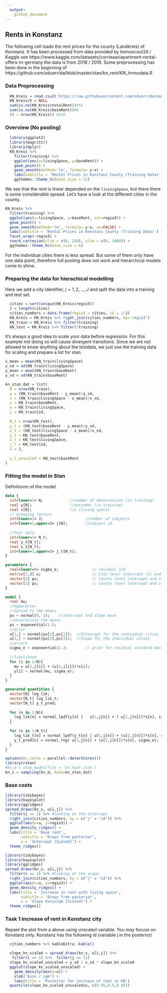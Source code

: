 ```yaml
---
  output:
    github_document
---
```


## Rents in Konstanz
The following cell loads the rent prices for the county (Landkreis) of Konstanz. It has been processed from data provided by Immoscout24 / Kaggle see  https://www.kaggle.com/datasets/corrieaar/apartment-rental-offers-in-germany the data is from 2018 / 2019. Some preprocessing has been done in the beginning of https://github.com/oduerr/da/blob/master/stan/kn_rent/KN_Immodata.R

### Data Proprocessing
```r
  KN_Kreis = read.csv2('https://raw.githubusercontent.com/oduerr/da/master/stan/kn_rent/KN_Kreis.csv')
  KN_Kreis$X = NULL
  sum(is.na(KN_Kreis$totalRent))#51
  sum(is.na(KN_Kreis$baseRent))#0
  (N = nrow(KN_Kreis)) #218
```
### Overview (No pooling)

```r
  library(ggplot2)
  library(magrittr)
  library(dplyr)
  KN_Kreis %>% 
    filter(training) %>% 
    ggplot(aes(x=livingSpace, y=baseRent)) +
    geom_point() + 
    geom_smooth(method='lm', formula= y~x) + 
    labs(subtitle = 'Rental Prices in Konstanz County (Training Data)') +
    ggthemes::theme_hc(base_size = 12) 
```

We see that the rent is linear depended on the `livinigSpace`, but there there is some considerable spread. Let's have a look at the different cities in the county.

```r
KN_Kreis %>% 
  filter(training) %>% 
  ggplot(aes(x=livingSpace, y=baseRent, col=regio3)) +
  geom_point() + 
  geom_smooth(method='lm', formula= y~x, se=FALSE) + 
  labs(subtitle = 'Rental Prices in Konstanz County (Training Data)') +
  facet_wrap(~regio3) + 
  coord_cartesian(xlim = c(0, 250), ylim = c(0, 3000)) + 
  ggthemes::theme_hc(base_size = 6) 
```
For the individual cities there is less spread. But some of them only have one data point, therefore full pooling does not work and hierarchical models come to shine.

### Preparing the data for hierachical modelling 
Here we add a city identifier, $j=1,2,\ldots,J$ and split the data into a training and test set.

```r
  cities = sort(unique(KN_Kreis$regio3))
  J = length(cities)
  cities_numbers = data.frame(regio3 = cities, id = 1:J)
  KN_Kreis = KN_Kreis %>% right_join(cities_numbers, by='regio3')
  KN_train = KN_Kreis %>% filter(training)
  KN_test = KN_Kreis %>% filter(!training)
```

It's always a good idea to scale your data before regression. For this example not doing so will cause divergent transitions. Since we are not allowed to know anything about the testdata, we just use the training data for scaling and prepare a list for stan.

```r
x_mean = mean(KN_train$livingSpace)
x_sd = sd(KN_train$livingSpace)
y_mean = mean(KN_train$baseRent)
y_sd = sd(KN_train$baseRent) 

kn_stan_dat = list(
  N = nrow(KN_train),
  y = (KN_train$baseRent - y_mean)/y_sd,
  x = (KN_train$livingSpace - x_mean)/x_sd,
  y = KN_train$baseRent,
  x = KN_train$livingSpace,
  j = KN_train$id,
  
  N_t = nrow(KN_test),
  y_t = (KN_test$baseRent - y_mean)/y_sd,
  x_t = (KN_test$livingSpace - x_mean)/x_sd,
  y_t = KN_test$baseRent,
  x_t = KN_test$livingSpace,
  j_t = KN_test$id,
  J = J,
  
  y_t_unscaled = KN_test$baseRent
)
```

### Fitting the model in Stan
Definitiomn of the model.
```stan
data {
  int<lower=1> N;            //number of observations (in training)
  real y[N];                 //outcomes (in training)
  real x[N];                 //x (living space)
  // grouping factors
  int<lower=1> J;                   //number of subjects
  int<lower=1,upper=J> j[N];        //subject id
  
  //Test data
  int<lower=1> N_t; 
  real y_t[N_t];   
  real x_t[N_t];   
  int<lower=1,upper=J> j_t[N_t];
}

parameters {
  real<lower=0> sigma_e;               // residual std
  matrix[2,J] u;                       // City level intercept (1) and slope (2)
  vector[2] pu;                        // County level intercept and slope (mean)
  vector[2] ps;                        // County level intercept and slope (sd)
}

model {
  real mu; 
  //Hyperprior
  //Spread to the means
  pu ~ normal(0, 1);    //Intercept and slope mean
  //Uncertainty the means
  ps ~ exponential(1.);
  //prior 
  u[1,] ~ normal(pu[1],ps[1]);  //Intercept for the individual cities
  u[2,] ~ normal(pu[2],ps[2]);  //Slope for the individual cities
  //priors
  sigma_e ~ exponential(1.);        // prior for residual standard deviation
 
  //likelihood
  for (i in 1:N){
    mu = u[1,j[i]] + (u[2,j[i]])*x[i];
    y[i] ~ normal(mu, sigma_e);
  }
}

generated quantities {
  vector[N] log_lik;
  vector[N_t] log_lik_t;
  vector[N_t] y_t_pred;
  
  for (n in 1:N){
    log_lik[n] = normal_lpdf(y[n] |   u[1,j[n]] + ( u[2,j[n]])*x[n], sigma_e);
  }
  
  for (n in 1:N_t){
    log_lik_t[n] = normal_lpdf(y_t[n] | u[1,j[n]] + (u[2,j[n]])*x[n], sigma_e);
    y_t_pred[n] = normal_rng( u[1,j[n]] + (u[2,j[n]])*x[n], sigma_e);
  }
}
```



```r
options(mc.cores = parallel::detectCores())
library(rstan)
#kn_m = stan_model(file = 'kn_hier.stan')
kn_s = sampling(kn_m, data=kn_stan_dat) 
```
### Base costs
```r
library(tidybayes)
library(bayesplot)
library(ggridges)
spread_draws(kn_s, u[i,j]) %>%
  filter(i == 1) %>% #looking at the intercept
  right_join(cities_numbers, by = c("j" = "id")) %>% 
  ggplot(aes(x=u, y=regio3)) + 
  geom_density_ridges() +
  labs(title = 'Base rent', 
       subtitle = 'Draws from posterior',
       x = 'Intercept [Scaled]') +
  theme_ridges()
```


```r
library(tidybayes)
library(bayesplot)
library(ggridges)
spread_draws(kn_s, u[i,j]) %>%
  filter(i == 2) %>% #looking at the scope
  right_join(cities_numbers, by = c("j" = "id")) %>% 
  ggplot(aes(x=u, y=regio3)) + 
  geom_density_ridges() +
  labs(title = 'Increase in rent with living space', 
       subtitle = 'Draws from posterior',
       x = 'Slope Euro/sqm [Scaled]') +
  theme_ridges()
```

### Task 1 increase of rent in Konstanz city
Repaet the plot from a above using unscaled variable. You may focuss on Konstanz only. Konstanz has the following id (variable j in the posterior)
```r
  cities_numbers %>% kableExtra::kable()
```


```r
  slope_kn_scaled = spread_draws(kn_s, u[i,j]) %>%
   filter(i == 2) %>%  filter(j == 11) 
  slope_kn_scaled_unscaled = y_sd / x_sd * slope_kn_scaled 
  ggplot(slope_kn_scaled_unscaled) + 
    geom_density(aes(x=u)) +
    xlab('Euro / sqm') + 
    labs(title = 'Posterior for increase of rent in KN')
  quantile(slope_kn_scaled_unscaled$u, c(0.05,0.5,0.95))
```






